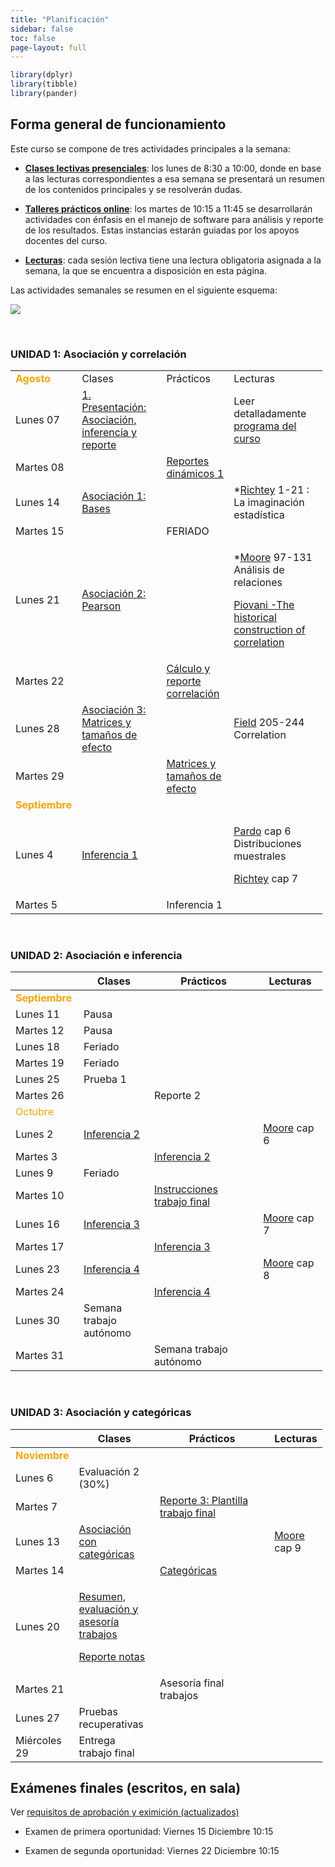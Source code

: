 ```yaml
---
title: "Planificación"
sidebar: false
toc: false
page-layout: full
---
```


```r
library(dplyr)
library(tibble)
library(pander)
```

## Forma general de funcionamiento

Este curso se compone de tres actividades principales a la semana:

-   <i class="fas fa-chalkboard-teacher"></i> [**Clases lectivas presenciales**](): los lunes de 8:30 a 10:00, donde en base a las lecturas correspondientes a esa semana se presentará un resumen de los contenidos principales y se resolverán dudas.

-   <i class="fas fa-user-edit"></i> [**Talleres prácticos online**](): los martes de 10:15 a 11:45 se desarrollarán actividades con énfasis en el manejo de software para análisis y reporte de los resultados. Estas instancias estarán guiadas por los apoyos docentes del curso.

-   <i class="fas fa-book-reader"></i> [**Lecturas**](): cada sesión lectiva tiene una lectura obligatoria asignada a la semana, la que se encuentra a disposición en esta página.

Las actividades semanales se resumen en el siguiente esquema:

![](files/img/flujo-semanal.png)

<br>

### UNIDAD 1: Asociación y correlación

+----------------------------------------------+-------------------------------------------------------------------------------+---------------------------------------------------------------+--------------------------------------------------------------------------------------+
| <font color="orange"> **Agosto** </font>     | <i class="fas fa-chalkboard-teacher"></i> Clases                              | <i class="fas fa-user-edit"></i> Prácticos                    | <i class="fas fa-book-reader"></i> Lecturas                                          |
+----------------------------------------------+-------------------------------------------------------------------------------+---------------------------------------------------------------+--------------------------------------------------------------------------------------+
| Lunes 07                                     | [1. Presentación: Asociación, inferencia y reporte](/content/01-content.html) |                                                               | Leer detalladamente [programa del curso](/syllabus.html)                             |
+----------------------------------------------+-------------------------------------------------------------------------------+---------------------------------------------------------------+--------------------------------------------------------------------------------------+
| Martes 08                                    |                                                                               | [Reportes dinámicos 1](/assignment/01-practico.html)          |                                                                                      |
+----------------------------------------------+-------------------------------------------------------------------------------+---------------------------------------------------------------+--------------------------------------------------------------------------------------+
| Lunes 14                                     | [Asociación 1: Bases](/content/02-content.html)                               |                                                               | \*[Richtey](/files/textos/Ritchey.pdf) 1-21 : La imaginación estadística             |
+----------------------------------------------+-------------------------------------------------------------------------------+---------------------------------------------------------------+--------------------------------------------------------------------------------------+
| Martes 15                                    |                                                                               | FERIADO                                                       |                                                                                      |
+----------------------------------------------+-------------------------------------------------------------------------------+---------------------------------------------------------------+--------------------------------------------------------------------------------------+
| Lunes 21                                     | [Asociación 2: Pearson](/content/03-content.html)                             |                                                               | \*[Moore](/files/textos/Moore.pdf) 97-131 Análisis de relaciones                     |
|                                              |                                                                               |                                                               |                                                                                      |
|                                              |                                                                               |                                                               | [Piovani -The historical construction of correlation](/files/textos/Piovani2008.pdf) |
+----------------------------------------------+-------------------------------------------------------------------------------+---------------------------------------------------------------+--------------------------------------------------------------------------------------+
| Martes 22                                    |                                                                               | [Cálculo y reporte correlación](/assignment/02-practico.html) |                                                                                      |
+----------------------------------------------+-------------------------------------------------------------------------------+---------------------------------------------------------------+--------------------------------------------------------------------------------------+
| Lunes 28                                     | [Asociación 3: Matrices y tamaños de efecto](/content/04-content.html)        |                                                               | [Field](/files/textos/Field-correlation.pdf) 205-244 Correlation                     |
+----------------------------------------------+-------------------------------------------------------------------------------+---------------------------------------------------------------+--------------------------------------------------------------------------------------+
| Martes 29                                    |                                                                               | [Matrices y tamaños de efecto](/assignment/03-practico.html)  |                                                                                      |
+----------------------------------------------+-------------------------------------------------------------------------------+---------------------------------------------------------------+--------------------------------------------------------------------------------------+
| <font color="orange"> **Septiembre** </font> |                                                                               |                                                               |                                                                                      |
+----------------------------------------------+-------------------------------------------------------------------------------+---------------------------------------------------------------+--------------------------------------------------------------------------------------+
| Lunes 4                                      | [Inferencia 1](/content/05-content.html)                                      |                                                               | [Pardo](/files/textos/Pardo.pdf) cap 6 Distribuciones muestrales                     |
|                                              |                                                                               |                                                               |                                                                                      |
|                                              |                                                                               |                                                               | [Richtey](/files/textos/Ritchey.pdf) cap 7                                           |
+----------------------------------------------+-------------------------------------------------------------------------------+---------------------------------------------------------------+--------------------------------------------------------------------------------------+
| Martes 5                                     |                                                                               | Inferencia 1                                                  |                                                                                      |
+----------------------------------------------+-------------------------------------------------------------------------------+---------------------------------------------------------------+--------------------------------------------------------------------------------------+

<br>

### UNIDAD 2: Asociación e inferencia

+----------------------------------------------+--------------------------------------------------+---------------------------------------------------------------------------+---------------------------------------------+
|                                              | <i class="fas fa-chalkboard-teacher"></i> Clases | <i class="fas fa-user-edit"></i> Prácticos                                | <i class="fas fa-book-reader"></i> Lecturas |
+==============================================+==================================================+===========================================================================+=============================================+
| <font color="orange"> **Septiembre** </font> |                                                  |                                                                           |                                             |
+----------------------------------------------+--------------------------------------------------+---------------------------------------------------------------------------+---------------------------------------------+
| Lunes 11                                     | Pausa                                            |                                                                           |                                             |
+----------------------------------------------+--------------------------------------------------+---------------------------------------------------------------------------+---------------------------------------------+
| Martes 12                                    | Pausa                                            |                                                                           |                                             |
+----------------------------------------------+--------------------------------------------------+---------------------------------------------------------------------------+---------------------------------------------+
| Lunes 18                                     | Feriado                                          |                                                                           |                                             |
+----------------------------------------------+--------------------------------------------------+---------------------------------------------------------------------------+---------------------------------------------+
| Martes 19                                    | Feriado                                          |                                                                           |                                             |
+----------------------------------------------+--------------------------------------------------+---------------------------------------------------------------------------+---------------------------------------------+
| Lunes 25                                     | Prueba 1                                         |                                                                           |                                             |
+----------------------------------------------+--------------------------------------------------+---------------------------------------------------------------------------+---------------------------------------------+
| Martes 26                                    |                                                  | Reporte 2                                                                 |                                             |
+----------------------------------------------+--------------------------------------------------+---------------------------------------------------------------------------+---------------------------------------------+
| <font color="orange"> Octubre </font>        |                                                  |                                                                           |                                             |
+----------------------------------------------+--------------------------------------------------+---------------------------------------------------------------------------+---------------------------------------------+
| Lunes 2                                      | [Inferencia 2](/content/06-content.html)         |                                                                           | [Moore](/files/textos/Moore.pdf) cap 6      |
+----------------------------------------------+--------------------------------------------------+---------------------------------------------------------------------------+---------------------------------------------+
| Martes 3                                     |                                                  | [Inferencia 2](/assignment/06-practico.html)                              |                                             |
+----------------------------------------------+--------------------------------------------------+---------------------------------------------------------------------------+---------------------------------------------+
| Lunes 9                                      | Feriado                                          |                                                                           |                                             |
+----------------------------------------------+--------------------------------------------------+---------------------------------------------------------------------------+---------------------------------------------+
| Martes 10                                    |                                                  | [Instrucciones trabajo final](https://correlacional.netlify.app/trabajos) |                                             |
+----------------------------------------------+--------------------------------------------------+---------------------------------------------------------------------------+---------------------------------------------+
| Lunes 16                                     | [Inferencia 3](/content/07-content.html)         |                                                                           | [Moore](/files/textos/Moore.pdf) cap 7      |
+----------------------------------------------+--------------------------------------------------+---------------------------------------------------------------------------+---------------------------------------------+
| Martes 17                                    |                                                  | [Inferencia 3](https://correlacional.netlify.app/assignment/07-practico)  |                                             |
+----------------------------------------------+--------------------------------------------------+---------------------------------------------------------------------------+---------------------------------------------+
| Lunes 23                                     | [Inferencia 4](/content/08-content.html)         |                                                                           | [Moore](/files/textos/Moore.pdf) cap 8      |
+----------------------------------------------+--------------------------------------------------+---------------------------------------------------------------------------+---------------------------------------------+
| Martes 24                                    |                                                  | [Inferencia 4](https://correlacional.netlify.app/assignment/08-practico)  |                                             |
+----------------------------------------------+--------------------------------------------------+---------------------------------------------------------------------------+---------------------------------------------+
| Lunes 30                                     | Semana trabajo autónomo                          |                                                                           |                                             |
+----------------------------------------------+--------------------------------------------------+---------------------------------------------------------------------------+---------------------------------------------+
| Martes 31                                    |                                                  | Semana trabajo autónomo                                                   |                                             |
+----------------------------------------------+--------------------------------------------------+---------------------------------------------------------------------------+---------------------------------------------+

<br>

### UNIDAD 3: Asociación y categóricas

+---------------------------------------------+---------------------------------------------------------------------+------------------------------------------------------------------------------------------------+---------------------------------------------+
|                                             | <i class="fas fa-chalkboard-teacher"></i> Clases                    | <i class="fas fa-user-edit"></i> Prácticos                                                     | <i class="fas fa-book-reader"></i> Lecturas |
+=============================================+=====================================================================+================================================================================================+=============================================+
| <font color="orange"> **Noviembre** </font> |                                                                     |                                                                                                |                                             |
+---------------------------------------------+---------------------------------------------------------------------+------------------------------------------------------------------------------------------------+---------------------------------------------+
| Lunes 6                                     | Evaluación 2 (30%)                                                  |                                                                                                |                                             |
+---------------------------------------------+---------------------------------------------------------------------+------------------------------------------------------------------------------------------------+---------------------------------------------+
| Martes 7                                    |                                                                     | [Reporte 3: Plantilla trabajo final](https://correlacional.netlify.app/assignment/09-practico) |                                             |
+---------------------------------------------+---------------------------------------------------------------------+------------------------------------------------------------------------------------------------+---------------------------------------------+
| Lunes 13                                    | [Asociación con categóricas](/content/09-content.html)              |                                                                                                | [Moore](/files/textos/Moore.pdf) cap 9      |
+---------------------------------------------+---------------------------------------------------------------------+------------------------------------------------------------------------------------------------+---------------------------------------------+
| Martes 14                                   |                                                                     | [Categóricas](https://correlacional.netlify.app/assignment/10-practico)                        |                                             |
+---------------------------------------------+---------------------------------------------------------------------+------------------------------------------------------------------------------------------------+---------------------------------------------+
| Lunes 20                                    | [Resumen, evaluación y asesoría trabajos](/content/10-content.html) |                                                                                                |                                             |
|                                             |                                                                     |                                                                                                |                                             |
|                                             | [Reporte notas](files/reporte_notas/reporte_notas.html)             |                                                                                                |                                             |
+---------------------------------------------+---------------------------------------------------------------------+------------------------------------------------------------------------------------------------+---------------------------------------------+
| Martes 21                                   |                                                                     | Asesoría final trabajos                                                                        |                                             |
+---------------------------------------------+---------------------------------------------------------------------+------------------------------------------------------------------------------------------------+---------------------------------------------+
| Lunes 27                                    | Pruebas recuperativas                                               |                                                                                                |                                             |
+---------------------------------------------+---------------------------------------------------------------------+------------------------------------------------------------------------------------------------+---------------------------------------------+
| Miércoles 29                                | Entrega trabajo final                                               |                                                                                                |                                             |
+---------------------------------------------+---------------------------------------------------------------------+------------------------------------------------------------------------------------------------+---------------------------------------------+

## Exámenes finales (escritos, en sala)

Ver [requisitos de aprobación y eximición (actualizados)](https://correlacional.netlify.app/syllabus#requisitos-de-aprobaci%C3%B3n)

-   Examen de primera oportunidad: Viernes 15 Diciembre 10:15

-   Examen de segunda oportunidad: Viernes 22 Diciembre 10:15
